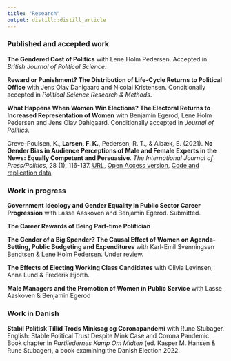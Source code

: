 ```yaml
---
title: "Research"
output: distill::distill_article
---
```



<!--Here you can see my research -- published articles (yeah alright, there is only one for now) as well as stuff I am currently working on.

If you want a copy of one of my working papers please reach out to me at **fkl *[at]* ifs.ku.dk**.-->



### Published and accepted work

__The Gendered Cost of Politics__ with Lene Holm Pedersen. Accepted in *British Journal of Political Science*.

<!--* We investigate political candidates' preferences for different job attributes of holding office using a conjoint-choice experiment fielded among the political candidates in the Danish municipal election in November 2021.-->

<p>

__Reward or Punishment? The Distribution of Life-Cycle Returns to Political Office__ with Jens Olav Dahlgaard and Nicolai Kristensen. Conditionally accepted in *Political Science Research & Methods*.


<!--* We estimate the economic returns to winning office focusing on close winning and losing candidates running for Danish national elections. We devote special attention to 1) effect heterogeneity among candidates with different pre-office income potentials and 2) the timing of returns to office, as some economic consequences of holding office occur immediately when entering office while others occur later in life.-->

<p>


__What Happens When Women Win Elections? The Electoral Returns to Increased Representation of Women__ with Benjamin Egerod, Lene Holm Pedersen and Jens Olav Dahlgaard. Conditionally accepted in *Journal of Politics*.

<!--* We investigate if the election of a woman for office foster female representation in future elections and beyond the candidate herself. We do this by focusing on local elections, where a woman marginally wins a seat over a man competing for the same seat, and estimate what this means to the composition of the future candidate pools and thus how it shapes the supply of political candidates.-->

<p>

Greve-Poulsen, K., **Larsen, F. K.**, Pedersen, R. T., & Albæk, E. (2021). **No Gender Bias in Audience Perceptions of Male and Female Experts in the News: Equally Competent and Persuasive**. *The International Journal of Press/Politics*, 28 (1), 116-137. [URL](https://journals.sagepub.com/doi/abs/10.1177/19401612211025499), [Open Access version](https://portal.findresearcher.sdu.dk/en/publications/no-gender-bias-in-audience-perceptions-of-male-and-female-experts), [Code and replication data](https://t.co/VNDcuQ8Lnz).


### Work in progress 


__Government Ideology and Gender Equality in Public Sector Career Progression__ with Lasse Aaskoven and Benjamin Egerod. Submitted.

<!--* Relying on granular data of the universe of Danish civil servants, we estimate how women’s career progression in the Danish bureaucracy depend on the ideology of the government in office.-->


<p> 

__The Career Rewards of Being Part-time Politician__

<!--* I estimate how holding a part-time political office affect income and civil career of Danish local councilors. Concerning the latter, I specifically investigate what being a local councilor do to the councilors labour supply and probability of being promoted in their outside job.-->

<p>

__The Gender of a Big Spender? The Causal Effect of Women on Agenda-Setting, Public Budgeting and Expenditures__ with Karl-Emil Svenningsen Bendtsen & Lene Holm Pedersen. Under review.

<p>

__The Effects of Electing Working Class Candidates__ with Olivia Levinsen, Anna Lund & Frederik Hjorth.

<p>

__Male Managers and the Promotion of Women in Public Service__ with Lasse Aaskoven & Benjamin Egerod

### Work in Danish

__Stabil Politisk Tillid Trods Minksag og Coronapandemi__ with Rune Stubager. English: Stable Political Trust Despite Mink Case and Corona Pandemic.
Book chapter in _Partiledernes Kamp Om Midten_ (ed. Kasper M. Hansen & Rune Stubager), a book examining the Danish Election 2022.
